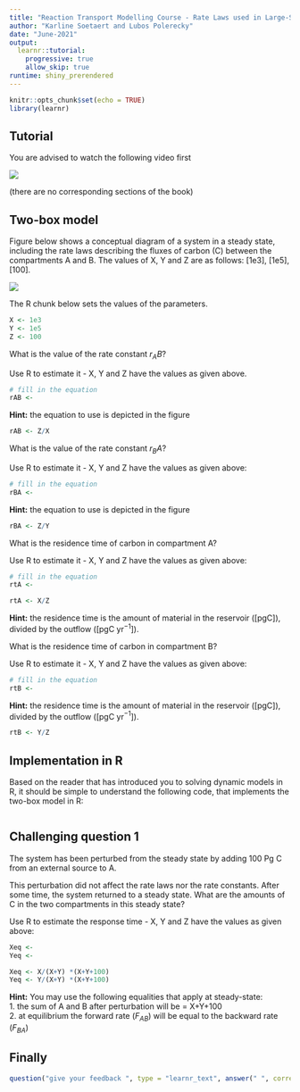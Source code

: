```yaml
---
title: "Reaction Transport Modelling Course - Rate Laws used in Large-Scale Models"
author: "Karline Soetaert and Lubos Polerecky"
date: "June-2021"
output: 
  learnr::tutorial:
    progressive: true
    allow_skip: true
runtime: shiny_prerendered
---
```


```r
knitr::opts_chunk$set(echo = TRUE)
library(learnr)
```

## Tutorial

You are advised to watch the following video first 

![](https://www.youtube.com/watch?v=2fe_josq02E&list=PLx8PHcDdmF-uD1Pr07TU9SzlhlGpfrxqn&index=7)

(there are no corresponding sections of the book)

## Two-box model

Figure below shows a conceptual diagram of a system in a steady state, including the rate laws describing the fluxes of carbon (C) between the compartments A and B. The values of X, Y and Z are as follows: [1e3], [1e5], [100].

![](images/TwoBox.png)

The R chunk below sets the values of the parameters.

```r
X <- 1e3
Y <- 1e5
Z <- 100
```

What is the value of the rate constant $r_AB$? 
 
Use R to estimate it - X, Y and Z have the values as given above.

```r
# fill in the equation
rAB <- 
```

<div id="rab-hint">
**Hint:** the equation to use is depicted in the figure
</div>

```r
rAB <- Z/X
```

 What is the value of the rate constant $r_BA$? 
 
 Use R to estimate it - X, Y and Z have the values as given above:

```r
# fill in the equation
rBA <- 
```

<div id="rba-hint">
**Hint:** the equation to use is depicted in the figure
</div>

```r
rBA <- Z/Y
```

What is the residence time of carbon in compartment A? 
 
Use R to estimate it - X, Y and Z have the values as given above:

```r
# fill in the equation
rtA <- 
```

```r
rtA <- X/Z
```

<div id="rta-hint">
**Hint:** the residence time is the amount of material in the reservoir ([pgC]), divided by the outflow ([pgC yr$^{-1}$]).
</div>

What is the residence time of carbon in compartment B? 
 
Use R to estimate it - X, Y and Z have the values as given above:


```r
# fill in the equation
rtB <- 
```

<div id="rtb-hint">
**Hint:** the residence time is the amount of material in the reservoir ([pgC]), divided by the outflow ([pgC yr$^{-1}$]).
</div>

```r
rtB <- Y/Z
```

## Implementation in R

Based on the reader that has introduced you to solving dynamic models in R, it should be simple to understand the following code, that implements the two-box model in R:

```r
```

## Challenging question 1

The system has been perturbed from the steady state by adding 100 Pg C from an external source to A. 

This perturbation did not affect the rate laws nor the rate constants. After some time, the system returned to a steady state. What are the amounts of C in the two compartments in this steady state? 

 Use R to estimate the response time - X, Y and Z have the values as given above:


```r
Xeq <- 
Yeq <-   
```

```r
Xeq <- X/(X+Y) *(X+Y+100)
Yeq <- Y/(X+Y) *(X+Y+100)
```

<div id="pertAdd-hint">
**Hint:** You may use the following equalities that apply at steady-state:
<BR> 1. the sum of A and B after perturbation will be = X+Y+100
<BR> 2. at equilibrium the forward rate ($F_{AB}$) will be equal to the backward rate ($F_{BA}$)
</div>


## Finally

```r
question("give your feedback ", type = "learnr_text", answer(" ", correct=TRUE), correct="thank you", incorrect = "thank you")
```
